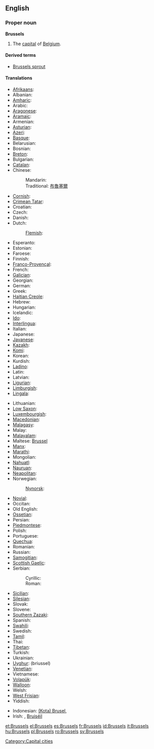 ==English==

===Proper noun===
{{wikipedia}}
'''Brussels'''

# The [[capital]] of [[Belgium]].

====Derived terms====
* [[Brussels sprout]]

====Translations====
{{trans-top|capital of Belgium}}
* [[Afrikaans]]: {{t-|af|Brussel}}
* Albanian: {{t+|sq|Brukseli}}
* [[Amharic]]: {{t-|am|ብሩክሴል}}
* Arabic: {{t-|ar|بروكسل|tr=bruksel|sc=Arab}}
* [[Aragonese]]: {{t-|an|Bruselas}}
* [[Aramaic]]: {{tø|arc|ܒܪܘܟܣܠ|tr=brwksel}}
* Armenian: {{t-|hy|Բրյուսել|tr=Brywsel}}
* [[Asturian]]: {{t-|ast|Bruseles}}
* [[Azeri]]: {{t-|az|Brüssel}}
* [[Basque]]: {{t-|eu|Brusela}}
* Belarusian: {{t-|be|Горад Брусель|sc=Cyrl}}
* Bosnian: {{t-|bs|Brisel|m}}
* [[Breton]]: {{t-|br|Brusel}}
* Bulgarian: {{t+|bg|Брюксел|sc=Cyrl}}
* [[Catalan]]: {{t-|ca|Brussel·les}}
* Chinese:
*: Mandarin: {{t-|zh|布鲁塞尔|tr=Bùlǔsài'ěr}}
*: Traditional: [[布魯塞爾]]
* [[Cornish]]: {{t-|kw|Brusselas}}
* [[Crimean Tatar]]: {{tø|crh|Brüksel}}
* Croatian: {{t-|hr|Bruxelles}}
* Czech: {{t+|cs|Brusel}}
* Danish: {{t-|da|Bruxelles}}
* Dutch: {{t+|nl|Brussel|n}}
*: [[Flemish]]: {{tø|vls|Brussel}}
* Esperanto: {{t-|eo|Bruselo}}
* Estonian: {{t+|et|Brüssel}}
* Faroese: {{t-|fo|Brussel}}
* Finnish: {{t+|fi|Bryssel}}
* [[Franco-Provençal]]: {{tø|frp|Brussèles}}
* French: {{t+|fr|Bruxelles|f}}
* [[Galician]]: {{t+|gl|Bruxelas}}
* Georgian: {{t-|ka|ბრიუსელი|tr=briuseli}}
* German: {{t+|de|Brüssel|n}}
* Greek: {{t+|el|Βρυξέλλες|f|tr=Vrikséles|sc=Grek}}
* [[Haitian Creole]]: {{tø|ht|Briksèl}}
* Hebrew: {{t-|he|בריסל|tr=Brisel|sc=Hebr}}
* Hungarian: {{t+|hu|Brüsszel}}
* Icelandic: {{t-|is|Brussel}}
* [[Ido]]: {{t-|io|Bruxel}}
* [[Interlingua]]: {{t-|ia|Brussel}}
* Italian: {{t-|it|Bruxelles|f}}
* Japanese: {{t-|ja|ブリュッセル|tr=buryusseru}}
* [[Javanese]]: {{t-|jv|Brussel}}
* [[Kazakh]]: {{t-|kk|Бруссел|sc=Cyrl}}
* [[Komi]]: {{tø|kv|Брюссель|sc=Cyrl}}
* Korean: {{t+|ko|브뤼셀|tr=beuruisel}}
* Kurdish: {{t+|ku|Bruksel|sc=KUchar}}
* [[Ladino]]: {{tø|lad|Bruselas}}
* Latin: {{t-|la|Bruxellae}}
* Latvian: {{t-|lv|Brisele}}
* [[Ligurian]]: {{tø|lij|Bruxelles}}
* [[Limburgish]]: {{t-|li|Brussel}}
* [[Lingala]]: {{t-|ln|Bruxelles}}
{{trans-mid}}
* Lithuanian: {{t-|lt|Briuselis}}
* [[Low Saxon]]: {{t-|nds|Brüssel}}
* [[Luxembourgish]]: {{t-|lb|Bréissel}}
* [[Macedonian]]: {{t-|mk|Брисел|sc=Cyrl}}
* [[Malagasy]]: {{t-|mg|Brussel}}
* Malay: {{t-|ms|Brussels}}
* [[Malayalam]]: {{t-|ml|ബ്രസല്‍സ്}}
* Maltese: [[Brussel]]
* [[Manx]]: {{t-|gv|Yn Vrussyl}}
* [[Marathi]]: {{t-|mr|ब्रसेल्स}}
* Mongolian: {{t-|mn|Брюссель|sc=Cyrl}}
* [[Nahuatl]]: {{t-|nah|Bruxelah}}
* [[Nauruan]]: {{t-|na|Brussels}}
* [[Neapolitan]]: {{tø|nap|Bruxelles}}
* Norwegian: {{t-|no|Brussel}}
*: [[Nynorsk]]: {{t-|nn|Brussel}}
* [[Novial]]: {{tø|nov|Bruxelles}}
* Occitan: {{t-|oc|Brussèlas}}
* Old English: {{t-|ang|Brysel}}
* [[Ossetian]]: {{tø|os|Брюссель}}
* Persian: {{t-|fa|بروکسل|tr=bruksel|sc=fa-Arab}}
* [[Piedmontese]]: {{tø|pms|Brussel}}
* Polish: {{t+|pl|Bruksela}}
* Portuguese: {{t-|pt|Bruxelas}}
* [[Quechua]]: {{t-|qu|Brussel}}
* Romanian: {{t+|ro|Bruxelles}}
* Russian: {{t+|ru|Брюссель|m|tr=Brjussél’|sc=Cyrl}}
* [[Samogitian]]: {{tø|bat-smg|Briuselis}}
* [[Scottish Gaelic]]: {{t-|gd|A' Bhruiseal}}
* Serbian: 
*: Cyrillic: {{t-|sr|Брисел|m|sc=Cyrl}}
*: Roman: {{t-|sr|Brisel|m}}
* [[Sicilian]]: {{t-|scn|Bruxelles}}
* [[Silesian]]: {{tø|szl|Bruksela}}
* Slovak: {{t-|sk|Brusel}}
* Slovene: {{t+|sl|Bruselj}}
* [[Southern Zazaki]]: {{tø|diq|Bruksel}}
* Spanish: {{t+|es|Bruselas|f}}
* [[Swahili]]: {{t-|sw|Brussels}}
* Swedish: {{t+|sv|Bryssel}}
* [[Tamil]]: {{t-|ta|பிரசல்ஸ்}}
* Thai: {{t-|th|บรัสเซลส์|tr=bàràtsen|sc=Thai}}
* [[Tibetan]]: {{t-|bo|པུའུ་ལུའུ་སེར}}
* Turkish: {{t+|tr|Brüksel}}
* Ukrainian: {{t-|uk|Брюссель|sc=Cyrl}}
* [[Uyghur]]: {{ug-Arab|[[بريۇسسېل]]}} (briussel)
* [[Venetian]]: {{tø|vec|Borseła}}
* Vietnamese: {{t-|vi|Bruxelles}}
* [[Volapük]]: {{t-|vo|Brussel}}
* [[Walloon]]: {{t-|wa|Brussele}}
* Welsh: {{t-|cy|Brwsel}}
* [[West Frisian]]: {{t-|fy|Brussel}}
* Yiddish: {{t-|yi|בריסל}}
{{trans-bottom}}

{{checktrans-top}}
* Indonesian: [[(Kota) Brusel]], {{t-|id|Brussel}}
* Irish: {{t-|ga|An Bhruiséil}}, [[Bruiséil]]
{{trans-bottom}}

[[Category:Capital cities]]

[[et:Brussels]]
[[el:Brussels]]
[[es:Brussels]]
[[fr:Brussels]]
[[id:Brussels]]
[[it:Brussels]]
[[hu:Brussels]]
[[pl:Brussels]]
[[ro:Brussels]]
[[sv:Brussels]]